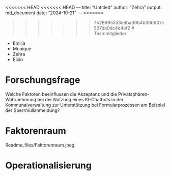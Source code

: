 <<<<<<< HEAD
<<<<<<< HEAD
---
title: "Untitled"
author: "Zehra"
output: md_document
date: "2024-10-21"
---
=======

>>>>>>> 7b28995553e6ba30b4b306907c537da0dc4e4af2
# Teammitglieder

-   Emilia
-   Monique
-   Zehra
-   Elcin 

# Forschungsfrage

Welche Faktoren beeinflussen die Akzeptanz und die
Privatsphären-Wahrnehmung bei der Nutzung eines KI-Chatbots in der
Kommunalverwaltung zur Unterstützung bei Formularprozessen am Beispiel
der Sperrmüllanmeldung?

# Faktorenraum
Readme_files/Faktorenraum.jpeg

# Operationalisierung
